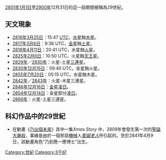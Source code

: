 {{Multiple issues|
{{Unreferenced|time=2014-01-02T12:30:41+00:00}}
{{Notability Unreferenced |time=2019-10-20T21:36:24+00:00}}
}}
{{future}}
{{CenturyTOC|29}}

[[2801年|2801年]][[1月1日|1月1日]]至[[2900年|2900年]]12月31日的這一段期間被稱為29世紀。
== 天文現象 ==
*[[2816年|2816年]][[3月25日|3月25日]]：15:47 [[UTC|UTC]]，[[水星|水星]]蝕[[木星|木星]]。
*[[2817年|2817年]][[3月6日|3月6日]]：9:36 UTC，[[金星|金星]]蝕[[土星|土星]]。
*[[2818年|2818年]][[4月11日|4月11日]]：20:41 UTC，水星蝕[[火星|火星]]。
*[[2825年|2825年]][[2月6日|2月6日]]：10:50 UTC，火星蝕[[天王星|天王星]]。
*[[2829年|2829年]]／[[2830年|2830年]]：火星-土星[[三連星|三連星]]。
*[[2830年|2830年]][[12月15日|12月15日]]：09:40 UTC，金星蝕火星。
*[[2855年|2855年]][[7月20日|7月20日]]：05:15 UTC，水星蝕木星。
*[[2842年|2842年]]／[[2843年|2843年]]：火星-木星三連星。
*[[2846年|2846年]][[12月16日|12月16日]]：[[金星凌日|金星凌日]]。
*[[2854年|2854年]][[12月14日|12月14日]]：金星部分[[凌日|凌日]]。
*[[2866年|2866年]]：火星-土星三連星。

== 科幻作品中的29世紀 ==
*在動畫《[[乃出個未來|乃出個未來]]》其中一集''Xmas Story'' 中，2809年會發生第一次的[[聖誕|聖誕]][[大屠殺|大屠殺]]，事緣是由於一個邪惡[[機械|機械]]人''[[聖誕老人|聖誕老人]]''所引起的。至於2841年4月9日，該動畫角色"乃到應一應博士"出生。
{{世纪|29}}
[[Category:世紀|Category:世紀]]
[[Category:3千纪|Category:3千纪]]